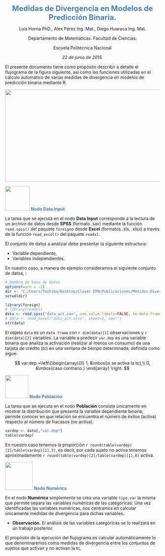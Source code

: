 <p align="center"> <b> <font color="SteelBlue" size=5> Medidas de Divergencia en Modelos de Predicción Binaria.
</font> </b> </p>

<p align="center">
Luis Horna PhD., Alex Pérez Ing. Mat., Diego Huaraca Ing. Mat.
</p>

<p align="center">
Departamento de Matemáticas. Facultad de Ciencias.
</p>

<p align="center">
Escuela Politécnica Nacional
</p>

<p align="center">
_22 de junio de 2015._
</p>

El presente documento tiene como propósito describir a detalle el flujograma de la figura siguiente,
así como las funciones utilizadas en el cálculo automático de varias medidas de divergencia en modelos
de predicción binaria mediante R.

<div align="center"> <img src="figures/flujo.png" border="0" width="550" height="300"> </div>

<p align="left"> <img src="figures/datainput.png" border="0" width="80" height="80"> <font color="SteelBlue">
__Nodo Data Input__ </font> </p>
La tarea que se ejecuta en el nodo __Data Input__ corresponde a la lectura de un archivo
de datos desde __SPSS__ (formato .sav) mediante la función `read.spss()` del paquete
`foreign`o desde __Excel__ (formatos .xls, .xlsx) a través de la función `read_excel()`
del paquete `readxl`. 

El conjunto de datos a analizar debe presentar la siguiente estructura:

* Variable dependiente,
* Variables independientes.

En nuestro caso, a manera de ejemplo consideramos el siguiente conjunto de datos, :

```r
# Nombre de base de datos
options(warn = -1)
dir <- "C:/Users/Toshiba/Desktop/Clases EPN/Publicaciones/Medidas-Divergencia"
setwd(dir)
```

```r
library(foreign)
# library(readxl)
data <- read.spss("data_act.sav", use.value.labels=FALSE, to.data.frame=TRUE)
# data <- read_excel("data_act.xlsx", sheet=1, na="")
str(data)
```
El objeto `data` es un `data frame` con `r dim(data)[1]` observaciones y `r dim(data)[2]` variables. La
variable a predecir `var.dep` es una variable binaria que analiza la activación (realizar al menos un consumo)
de una tarjeta de crédito (tc) en una ventana de tiempo determinada, definida como sigue:

$$
var.dep =\left\{\begin{array}{ll} 1, &\mbox{si se activa la tc},\\
             	                  0, &\mbox{caso contrario.}
									\end{array}
					\right.
$$


<p align="left"> <img src="figures/poblacion.png" border="0" width="75" height="75"> <font color="SteelBlue">
__Nodo Población__ </font> </p>
La tarea que se ejecuta en el nodo __Población__ consiste únicamente en mostrar la distribución que
presenta la variable dependiente binaria; permite conocer en que relación se encuentra el número de
éxitos (activa) respecto al número de fracasos (no activa).

```r
vardep <- data[,"var.dep"]
table(vardep)
```

En nuestro caso tenemos la proporción `r round(table(vardep)[2]/table(vardep)[1],3)`, es decir, por cada
sujeto no activa tenemos aproximadamente `r round(table(vardep)[2]/table(vardep)[1],0)` activa.

<p align="left"> <img src="figures/numerica.png" border="0" width="90" height="90"> <font color="SteelBlue">
__Nodo Numérica__ </font> </p>
En el nodo __Numérica__ simplemente se crea una variable `tipo.var` la misma que permite separa las variables
numéricas de las categóricas. Una vez identificadas las variables numéricas, nos centramos en calcular únicamente medidas de divergencia para dichas variables.

* __Observación.__ El análisis de las variables categóricas se lo realizará en un trabajo posterior.





El propósito de la ejecución del flujograma es calcular automáticamente lo que denominaremos como
medidas de divergencia entre los conjuntos de sujetos que activan y no activan la tc.















